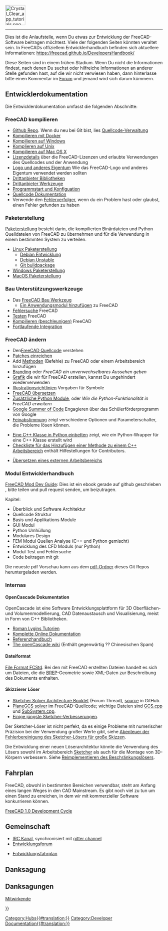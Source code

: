 <languages/>
{{TOCright}}
[[Image:Crystal_Clear_app_tutorials.png|64px]]
----

Dies ist die Anlaufstelle, wenn Du etwas zur Entwicklung der FreeCAD-Software beitragen möchtest. Viele der folgenden Seiten könnten veraltet sein. In FreeCADs offiziellem Entwicklerhandbuch befinden sich aktuellere Informationen: https://freecad.github.io/DevelopersHandbook/

Diese Seiten sind in einem frühen Stadium. Wenn Du nicht die Informationen findest, nach denen Du suchst oder hilfreiche Informationen an anderer Stelle gefunden hast, auf die wir nicht verwiesen haben, dann hinterlasse bitte einen Kommentar im  [https://forum.freecad.org/index.php?sid=5f84150e79db8842e277b042077097ff Forum] und jemand wird sich darum kümmern.

<span id="Developer_Documentation"></span>
== Entwicklerdokumentation ==

Die Entwicklerdokumentation umfasst die folgenden Abschnitte:

<span id="Compiling_FreeCAD"></span>
=== FreeCAD kompilieren ===

* [https://github.com/FreeCAD/FreeCAD Github Repo]. Wenn du neu bei Git bist, lies [[Source code management/de|Quellcode-Verwaltung]]
* [[Compile_on_Docker/de|Kompilieren mit Docker]]
* [[Compile_on_Windows/de|Kompilieren auf Windows]]
* [[Compile_on_Linux/de|Komplieren auf Unix]]
* [[Compile_on_MacOS/de|Kompilieren auf Mac OS X]]
* [[License/de|Lizenzdetails]] über die FreeCAD-Lizenzen und erlaubte Verwendungen des Quellcodes und der Anwendung
* [[Logo/de|Logo und anderes Eigentum]] Wie das FreeCAD-Logo und anderes Eigentum verwendet werden sollten
* [[Third_Party_Libraries/de|Drittanbieter Bibliotheken]]
* [[Third_Party_Tools/de|Drittanbieter Werkzeuge]]
* [[Start_up_and_Configuration/de|Programmstart und Konfiguation]]
* [[Source_documentation/de|Quellcode Dokumentation]]
* Verwende den [[Tracker/de|Fehlerverfolger]], wenn du ein Problem hast oder glaubst, einen Fehler gefunden zu haben

<span id="Packaging"></span>
=== Paketerstellung ===

[[Packaging/de|Paketerstellung]] besteht darin, die kompilierten Binärdateien und Python Quelldateien von FreeCAD zu übernehmen und für die Verwendung in einem bestimmten System zu verteilen.

* [[Linux_packaging/de|Linux Paketerstellung]]
** [[Debian_development/de|Debian Entwicklung]]
** [[Debian_Unstable/de|Debian Unstable]]
** [[Git_buildpackage/de|Git buildpackage]]
* [[Windows_packaging/de|Windows Paketerstellung]]
* [[MacOS_packaging/de|MacOS Paketerstellung]]

<span id="Build_Support_Tools"></span>
=== Bau Unterstützungswerkzeuge ===

* Das [[FreeCAD Build Tool/de|FreeCAD Bau Werkzeug]]
** [[Workbench_creation/de|Ein Anwendungsmodul hinzufügen]] zu FreeCAD
* [[Debugging/de|Fehlersuche]] FreeCAD
* [[Testing/de|Testen]] FreeCAD
* [[Compiling (Speeding up)/de|Kompilieren (beschleunigen)]] FreeCAD
* [[Continuous Integration/de|Fortlaufende Integration]]

<span id="Modifying_FreeCAD"></span>
=== FreeCAD ändern ===

* Den[[The FreeCAD source code/de|FreeCAD Quellcode]] verstehen
* [[Tracker/de#Einreichen von Änderungssätzen|Patches einreichen]]
* Add [[Gui Command|Methoden]] (Befehle) zu FreeCAD oder einem Arbeitsbereich hinzufügen
* [[Branding/de|Branding]] oder ''FreeCAD ein unverwechselbares Aussehen geben''
* [[Artwork/de|Grafik]] die wir für FreeCAD erstellen, kannst Du ungehindert wiederverwenden
* [[Artwork_Guidelines/de|Illustrationsrichtlinien]] Vorgaben für Symbole
* [[Localisation/de|FreeCAD übersetzen]]
* [[Extra python modules/de|Zusätzliche Python Module]], oder ''Wie die Python-Funktionalität in FreeCAD erweitern''
* [[Google Summer of Code/de|Google Summer of Code]] Engagieren über das Schülerförderprogramm von Google
* [[Fine-tuning/de|Feinabstimmung]] zeigt verschiedene Optionen und Parameterschalter, die Probleme lösen können.

* [[Wrapping_a_Cplusplus_class_in_Python/de|Eine C++ Klasse in Python einbetten]] zeigt, wie ein Python-Wrapper für eine C++ Klasse erstellt wird
* [[NewFeatureCheckList_C++/de|Checkliste für das Hinzufügen einer Methode zu einem C++ Arbeitsbereich]] enthält Hilfestellungen für Contributors.

* [[Translating an external workbench/de|Übersetzen eines externen Arbeitsbereichs]]

<span id="Module_developer&#039;s_guide"></span>
=== Modul Entwicklerhandbuch ===

[https://github.com/qingfengxia/FreeCAD_Mod_Dev_Guide FreeCAD Mod Dev Guide]: Dies ist ein ebook gerade auf github geschrieben , bitte teilen und pull request senden, um beizutragen.

Kapitel:
* Überblick und Software Architektur
* Quellcode Struktur
* Basis und Applikations Module
* GUI Modul
* Python Umhüllung
* Modulares Design
* FEM Modul Quellen Analyse (C++ und Python gemischt)
* Entwicklung des CFD Moduls (nur Python)
* Modul Test und Fehlersuche
* Code beitragen mit git

Die neueste pdf Vorschau kann aus dem [https://github.com/qingfengxia/FreeCAD_Mod_Dev_Guide/tree/master/pdf pdf-Ordner] dieses Git Repos heruntergeladen werden.

<span id="Internals"></span>
=== Internas ===

<span id="OpenCascade_Documentation"></span>
==== OpenCascade Dokumentation ====

OpenCascade ist eine Software Entwicklungsplattform für 3D Oberflächen- und Volumenmodellierung, CAD Datenaustausch und Visualisierung, meist in Form von C++ Bibliotheken.

* [http://opencascade.wikidot.com/romansarticles Roman Lygins Tutorien]
* [https://dev.opencascade.org/cdoc/overview/html/index.html Komplette Online Dokumentation]
* [https://dev.opencascade.org/doc/refman/html/index.html Referenzhandbuch]
* [http://opencascade.wikidot.com The openCascade wiki] (Enthält gegenwärtig ?? Chinesischen Spam)

<span id="File_format"></span>
==== Dateiformat ====

[[File_Format_FCStd/de|File Format FCStd]]. Bei den mit FreeCAD erstellten Dateien handelt es sich um {{incode|.zip}} Dateien, die die [[https://de.wikipedia.org/wiki/Boundary_Representation/de|BREP]]-Geometrie sowie XML-Daten zur Beschreibung des Dokuments enthalten.

<span id="Sketcher_solver"></span>
==== Skizzierer Löser ====

* [https://forum.freecad.org/viewtopic.php?f=10&t=36355 Sketcher Solver Architecture Booklet] (Forum Thread), [https://github.com/abdullahtahiriyo/FreeCADBooks/tree/master/FreeCAD_Solver_Architecture source] in GitHub.
* [https://github.com/FreeCAD/FreeCAD/blob/master/src/Mod/Sketcher/App/planegcs/ PlaneGCS solver] im FreeCAD-Quellcode; wichtige Dateien sind [https://github.com/FreeCAD/FreeCAD/blob/master/src/Mod/Sketcher/App/planegcs/GCS.cpp GCS.cpp] und [https://github.com/FreeCAD/FreeCAD/blob/master/src/Mod/Sketcher/App/planegcs/SubSystem.cpp SubSystem.cpp].
* [https://forum.freecad.org/viewtopic.php?f=9&t=29192 Einige jüngste Sketcher-Verbesserungen].

Der Sketcher-Löser ist nicht perfekt, da es einige Probleme mit numerischer Präzision bei der Verwendung großer Werte gibt, siehe [https://forum.freecad.org/viewtopic.php?f=10&t=40502 Abenteuer der Fehlerbereinigung des Sketcher-Lösers für große Skizzen].

Die Entwicklung einer neuen Löserarchitektur könnte die Verwendung des Lösers sowohl im Arbeitsbereich [[Sketcher Workbench/de|Sketcher]] als auch für die Montage von 3D-Körpern verbessern. Siehe [https://forum.freecad.org/viewtopic.php?f=20&t=40525 Reimplementieren des Beschränkungslösers].

<span id="Roadmap"></span>
== Fahrplan ==

FreeCAD, obwohl in bestimmten Bereichen verwendbar, steht am Anfang eines langen Weges in den CAD Mainstream. Es gibt noch viel zu tun um einen Stand zu erreichen, in dem wir mit kommerzieller Software konkurrieren können.

[[FreeCAD_1.0_Development_Cycle|FreeCAD 1.0 Development Cycle]]

<span id="Community"></span>
== Gemeinschaft ==

* [ircs://irc.libera.chat:6697/freecad IRC Kanal], synchronisiert mit [https://gitter.im/FreeCAD/FreeCAD gitter channel]
* [https://forum.freecad.org/viewforum.php?f=6 Entwicklungsforum]

* [[Development roadmap/de|Entwicklungsfahrplan]]

<span id="Credits"></span>
==Danksagung==

== Danksagungen ==
[[Contributors/de|Mitwirkende]]


{{Userdocnavi{{#translation:}}}}
[[Category:Hubs{{#translation:}}]]
[[Category:Developer Documentation{{#translation:}}]]